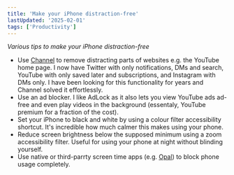 ```yaml
---
title: 'Make your iPhone distraction-free'
lastUpdated: '2025-02-01'
tags: ['Productivity']
---
```


*Various tips to make your iPhone distraction-free*

- Use [Channel](https://apps.apple.com/app/id1464464213) to remove distracting parts of websites e.g. the YouTube home page. I now have Twitter with only notifications, DMs and search, YouTube with only saved later and subscriptions, and Instagram with DMs only. I have been looking for this functionality for years and Channel solved it effortlessly.
- Use an ad blocker. I like AdLock as it also lets you view YouTube ads ad-free and even play videos in the background (essentaly, YouTube premium for a fraction of the cost).
- Set your iPhone to black and white by using a colour filter accessibility shortcut. It's incredible how much calmer this makes using your phone.
- Reduce screen brightness below the supposed minimum using a zoom accessibility filter. Useful for using your phone at night without blinding yourself.
- Use native or third-parrty screen time apps (e.g. [Opal](https://apps.apple.com/gb/app/opal-screen-time-control/id1497465230)) to block phone usage completely.


